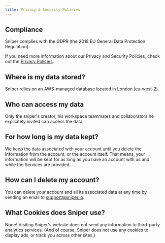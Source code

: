 ```yaml
---
title: Privacy & Security Policies
---
```


## Compliance

Sniper complies with the GDPR (the 2018 EU General Data Protection Regulation).

If you need more information about our Privacy and Security Policies, check out the [Privacy Policies](https://sniper.io/privacy-policies).

## Where is my data stored?

Sniper relies on an AWS-managed database located in London (eu-west-2).

## Who can access my data

Only the sniper's creator, his workspace teammates and collaborators he explicitely invited can access the data.

## For how long is my data kept?

We keep the data associated with your account until you delete the information from the account, or the account itself. That means, your information will be kept for as long as you have an account with us and while the Services are provided.

## How can I delete my account?

You can delete your account and all its associated data at any time by sending an email to [support@sniper.io](mailto:support@sniper.io).

## What Cookies does Sniper use?

None! Visiting Sniper's website does not send any information to third-party analytics services. (And of course, Sniper does not use any cookies to display ads, or track you across other sites.)
